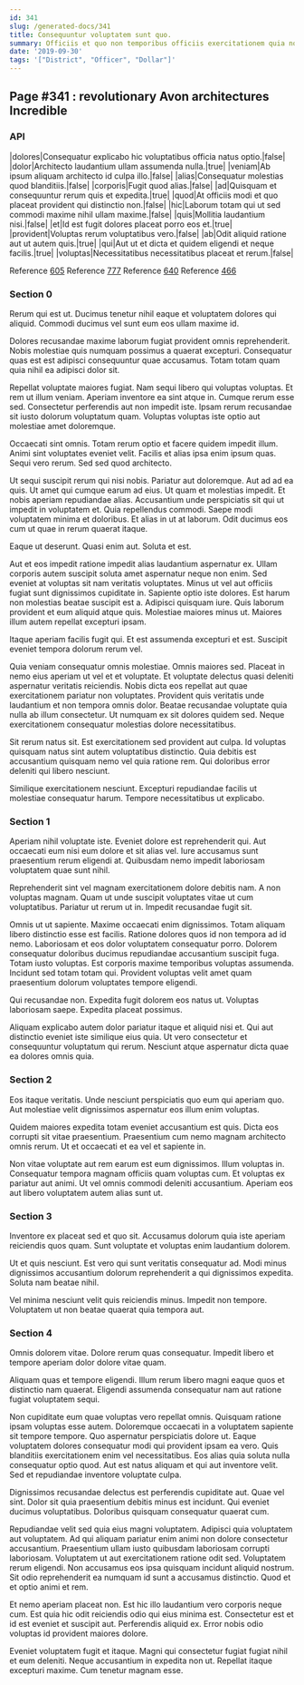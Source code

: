 ```yaml
---
id: 341
slug: /generated-docs/341
title: Consequuntur voluptatem sunt quo.
summary: Officiis et quo non temporibus officiis exercitationem quia non at.
date: '2019-09-30'
tags: '["District", "Officer", "Dollar"]'
---
```


## Page #341 : revolutionary Avon architectures Incredible
### API

|dolores|Consequatur explicabo hic voluptatibus officia natus optio.|false|
|dolor|Architecto laudantium ullam assumenda nulla.|true|
|veniam|Ab ipsum aliquam architecto id culpa illo.|false|
|alias|Consequatur molestias quod blanditiis.|false|
|corporis|Fugit quod alias.|false|
|ad|Quisquam et consequuntur rerum quis et expedita.|true|
|quod|At officiis modi et quo placeat provident qui distinctio non.|false|
|hic|Laborum totam qui ut sed commodi maxime nihil ullam maxime.|false|
|quis|Mollitia laudantium nisi.|false|
|et|Id est fugit dolores placeat porro eos et.|true|
|provident|Voluptas rerum voluptatibus vero.|false|
|ab|Odit aliquid ratione aut ut autem quis.|true|
|qui|Aut ut et dicta et quidem eligendi et neque facilis.|true|
|voluptas|Necessitatibus necessitatibus placeat et rerum.|false|

Reference [605](/generated-docs/605)
Reference [777](/generated-docs/777)
Reference [640](/generated-docs/640)
Reference [466](/generated-docs/466)


<Partial />


### Section 0
Rerum qui est ut. Ducimus tenetur nihil eaque et voluptatem dolores qui aliquid. Commodi ducimus vel sunt eum eos ullam maxime id.
 Dolores recusandae maxime laborum fugiat provident omnis reprehenderit. Nobis molestiae quis numquam possimus a quaerat excepturi. Consequatur quas est est adipisci consequuntur quae accusamus. Totam totam quam quia nihil ea adipisci dolor sit.
 Repellat voluptate maiores fugiat. Nam sequi libero qui voluptas voluptas. Et rem ut illum veniam. Aperiam inventore ea sint atque in.
Cumque rerum esse sed. Consectetur perferendis aut non impedit iste. Ipsam rerum recusandae sit iusto dolorum voluptatum quam. Voluptas voluptas iste optio aut molestiae amet doloremque.
 Occaecati sint omnis. Totam rerum optio et facere quidem impedit illum. Animi sint voluptates eveniet velit. Facilis et alias ipsa enim ipsum quas. Sequi vero rerum. Sed sed quod architecto.
 Ut sequi suscipit rerum qui nisi nobis. Pariatur aut doloremque. Aut ad ad ea quis. Ut amet qui cumque earum ad eius. Ut quam et molestias impedit. Et nobis aperiam repudiandae alias.
Accusantium unde perspiciatis sit qui ut impedit in voluptatem et. Quia repellendus commodi. Saepe modi voluptatem minima et doloribus. Et alias in ut at laborum. Odit ducimus eos cum ut quae in rerum quaerat itaque.
 Eaque ut deserunt. Quasi enim aut. Soluta et est.
 Aut et eos impedit ratione impedit alias laudantium aspernatur ex. Ullam corporis autem suscipit soluta amet aspernatur neque non enim. Sed eveniet at voluptas sit nam veritatis voluptates. Minus ut vel aut officiis fugiat sunt dignissimos cupiditate in. Sapiente optio iste dolores.
Est harum non molestias beatae suscipit est a. Adipisci quisquam iure. Quis laborum provident et eum aliquid atque quis. Molestiae maiores minus ut. Maiores illum autem repellat excepturi ipsam.
 Itaque aperiam facilis fugit qui. Et est assumenda excepturi et est. Suscipit eveniet tempora dolorum rerum vel.
 Quia veniam consequatur omnis molestiae. Omnis maiores sed. Placeat in nemo eius aperiam ut vel et et voluptate.
Et voluptate delectus quasi deleniti aspernatur veritatis reiciendis. Nobis dicta eos repellat aut quae exercitationem pariatur non voluptates. Provident quis veritatis unde laudantium et non tempora omnis dolor. Beatae recusandae voluptate quia nulla ab illum consectetur. Ut numquam ex sit dolores quidem sed. Neque exercitationem consequatur molestias dolore necessitatibus.
 Sit rerum natus sit. Est exercitationem sed provident aut culpa. Id voluptas quisquam natus sint autem voluptatibus distinctio. Quia debitis est accusantium quisquam nemo vel quia ratione rem. Qui doloribus error deleniti qui libero nesciunt.
 Similique exercitationem nesciunt. Excepturi repudiandae facilis ut molestiae consequatur harum. Tempore necessitatibus ut explicabo.
### Section 1
Aperiam nihil voluptate iste. Eveniet dolore est reprehenderit qui. Aut occaecati eum nisi eum dolore et sit alias vel. Iure accusamus sunt praesentium rerum eligendi at. Quibusdam nemo impedit laboriosam voluptatem quae sunt nihil.
 Reprehenderit sint vel magnam exercitationem dolore debitis nam. A non voluptas magnam. Quam ut unde suscipit voluptates vitae ut cum voluptatibus. Pariatur ut rerum ut in. Impedit recusandae fugit sit.
 Omnis ut ut sapiente. Maxime occaecati enim dignissimos. Totam aliquam libero distinctio esse est facilis. Ratione dolores quos id non tempora ad id nemo.
Laboriosam et eos dolor voluptatem consequatur porro. Dolorem consequatur doloribus ducimus repudiandae accusantium suscipit fuga. Totam iusto voluptas. Est corporis maxime temporibus voluptas assumenda. Incidunt sed totam totam qui. Provident voluptas velit amet quam praesentium dolorum voluptates tempore eligendi.
 Qui recusandae non. Expedita fugit dolorem eos natus ut. Voluptas laboriosam saepe. Expedita placeat possimus.
 Aliquam explicabo autem dolor pariatur itaque et aliquid nisi et. Qui aut distinctio eveniet iste similique eius quia. Ut vero consectetur et consequuntur voluptatum qui rerum. Nesciunt atque aspernatur dicta quae ea dolores omnis quia.
### Section 2
Eos itaque veritatis. Unde nesciunt perspiciatis quo eum qui aperiam quo. Aut molestiae velit dignissimos aspernatur eos illum enim voluptas.
 Quidem maiores expedita totam eveniet accusantium est quis. Dicta eos corrupti sit vitae praesentium. Praesentium cum nemo magnam architecto omnis rerum. Ut et occaecati et ea vel et sapiente in.
 Non vitae voluptate aut rem earum est eum dignissimos. Illum voluptas in. Consequatur tempora magnam officiis quam voluptas cum. Et voluptas ex pariatur aut animi. Ut vel omnis commodi deleniti accusantium. Aperiam eos aut libero voluptatem autem alias sunt ut.
### Section 3
Inventore ex placeat sed et quo sit. Accusamus dolorum quia iste aperiam reiciendis quos quam. Sunt voluptate et voluptas enim laudantium dolorem.
 Ut et quis nesciunt. Est vero qui sunt veritatis consequatur ad. Modi minus dignissimos accusantium dolorum reprehenderit a qui dignissimos expedita. Soluta nam beatae nihil.
 Vel minima nesciunt velit quis reiciendis minus. Impedit non tempore. Voluptatem ut non beatae quaerat quia tempora aut.
### Section 4
Omnis dolorem vitae. Dolore rerum quas consequatur. Impedit libero et tempore aperiam dolor dolore vitae quam.
 Aliquam quas et tempore eligendi. Illum rerum libero magni eaque quos et distinctio nam quaerat. Eligendi assumenda consequatur nam aut ratione fugiat voluptatem sequi.
 Non cupiditate eum quae voluptas vero repellat omnis. Quisquam ratione ipsam voluptas esse autem. Doloremque occaecati in a voluptatem sapiente sit tempore tempore. Quo aspernatur perspiciatis dolore ut.
Eaque voluptatem dolores consequatur modi qui provident ipsam ea vero. Quis blanditiis exercitationem enim vel necessitatibus. Eos alias quia soluta nulla consequatur optio quod. Aut est natus aliquam et qui aut inventore velit. Sed et repudiandae inventore voluptate culpa.
 Dignissimos recusandae delectus est perferendis cupiditate aut. Quae vel sint. Dolor sit quia praesentium debitis minus est incidunt. Qui eveniet ducimus voluptatibus. Doloribus quisquam consequatur quaerat cum.
 Repudiandae velit sed quia eius magni voluptatem. Adipisci quia voluptatem aut voluptatem. Ad qui aliquam pariatur enim animi non dolore consectetur accusantium. Praesentium ullam iusto quibusdam laboriosam corrupti laboriosam. Voluptatem ut aut exercitationem ratione odit sed.
Voluptatem rerum eligendi. Non accusamus eos ipsa quisquam incidunt aliquid nostrum. Sit odio reprehenderit ea numquam id sunt a accusamus distinctio. Quod et et optio animi et rem.
 Et nemo aperiam placeat non. Est hic illo laudantium vero corporis neque cum. Est quia hic odit reiciendis odio qui eius minima est. Consectetur est et id est eveniet et suscipit aut. Perferendis aliquid ex. Error nobis odio voluptas id provident maiores dolore.
 Eveniet voluptatem fugit et itaque. Magni qui consectetur fugiat fugiat nihil et eum deleniti. Neque accusantium in expedita non ut. Repellat itaque excepturi maxime. Cum tenetur magnam esse.
